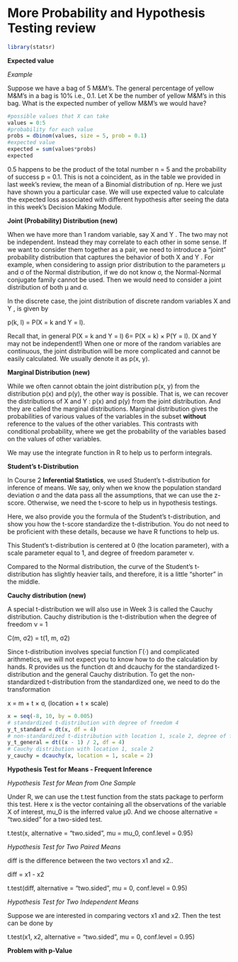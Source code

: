 # **More Probability and Hypothesis Testing review**

```r
library(statsr)
```

**Expected value**

*Example*

Suppose we have a bag of 5 M&M's. The general percentage of yellow M&M's in a bag is
10% i.e., 0.1. Let X be the number of yellow M&M's in this bag. What is the expected number of yellow
M&M's we would have?

```r
#possible values that X can take
values = 0:5
#probability for each value
probs = dbinom(values, size = 5, prob = 0.1)
#expected value 
expected = sum(values*probs)
expected
```

0.5 happens to be the product of the total number n = 5 and the probability of success p = 0.1. This is not
a coincident, as in the table we provided in last week’s review, the mean of a Binomial distribution of np.
Here we just have shown you a particular case.
We will use expected value to calculate the expected loss associated with different hypothesis after seeing
the data in this week’s Decision Making Module.

**Joint (Probability) Distribution (new)**

When we have more than 1 random variable, say X and Y . The two may not be independent. Instead
they may correlate to each other in some sense. If we want to consider them together as a pair, we need to
introduce a “joint” probability distribution that captures the behavior of both X and Y .
For example, when considering to assign prior distribution to the parameters µ and σ of the Normal distribution, if we do not know σ, the Normal-Normal conjugate family cannot be used. Then we would need to
consider a joint distribution of both µ and σ.

In the discrete case, the joint distribution of discrete random variables X and Y , is given by

p(k, l) = P(X = k and Y = l).

Recall that, in general P(X = k and Y = l) 6= P(X = k) × P(Y = l). (X and Y may not be independent!)
When one or more of the random variables are continuous, the joint distribution will be more complicated
and cannot be easily calculated. We usually denote it as p(x, y).

**Marginal Distribution (new)**

While we often cannot obtain the joint distribution p(x, y) from the distribution p(x) and p(y), the other way
is possible. That is, we can recover the distributions of X and Y : p(x) and p(y) from the joint distribution.
And they are called the marginal distributions. Marginal distribution gives the probabilities of various values
of the variables in the subset **without** reference to the values of the other variables. This contrasts with
conditional probability, where we get the probability of the variables based on the values of other variables.

We may use the integrate function in R to help us to perform integrals.

**Student’s t-Distribution**

In Course 2 **Inferential Statistics**, we used Student’s t-distribution for inference of means. We say, only
when we know the population standard deviation σ and the data pass all the assumptions, that we can use
the z-score. Otherwise, we need the t-score to help us in hypothesis testings.

Here, we also provide you the formula of the Student’s t-distribution, and show you how the t-score standardize the t-distribution. You do not need to be proficient with these details, because we have R functions
to help us. 

This Student’s t-distribution is centered at 0 (the location parameter), with a scale parameter equal to 1, and degree of freedom parameter ν.

Compared to the Normal distribution, the curve of the Student’s t-distribution has slightly heavier tails, and
therefore, it is a little “shorter” in the middle.

**Cauchy distribution (new)**

A special t-distribution we will also use in Week 3 is called the Cauchy distribution. Cauchy distribution is
the t-distribution when the degree of freedom ν = 1

C(m, σ2) = t(1, m, σ2)


Since t-distribution involves special function Γ(·) and complicated arithmetics, we will not expect you to
know how to do the calculation by hands. R provides us the function dt and dcauchy for the standardized
t-distribution and the general Cauchy distribution. To get the non-standardized t-distribution from the
standardized one, we need to do the transformation

x = m + t × σ, (location + t × scale)

```r
x = seq(-8, 10, by = 0.005)
# standardized t-distribution with degree of freedom 4
y_t_standard = dt(x, df = 4)
# non-standardized t-distribution with location 1, scale 2, degree of freedom 4
y_t_general = dt((x - 1) / 2, df = 4)
# Cauchy distribution with location 1, scale 2
y_cauchy = dcauchy(x, location = 1, scale = 2)

```

**Hypothesis Test for Means - Frequent Inference**

*Hypothesis Test for Mean from One Sample*

Under R, we can use the t.test function from the stats package to perform this test. Here x is the vector
containing all the observations of the variable X of interest, mu_0 is the inferred value µ0. And we choose
alternative = "two.sided" for a two-sided test.

t.test(x, alternative = "two.sided", mu = mu_0, conf.level = 0.95)

*Hypothesis Test for Two Paired Means*

diff is the difference between the two vectors x1 and x2..

diff = x1 - x2

t.test(diff, alternative = "two.sided", mu = 0, conf.level = 0.95)

*Hypothesis Test for Two Independent Means*

Suppose we are interested in comparing vectors x1 and x2. Then the test can be done by

t.test(x1, x2, alternative = "two.sided", mu = 0, conf.level = 0.95)

**Problem with p-Value**

